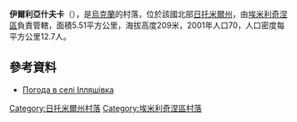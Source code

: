 {{coord|50|45|57|N|27|36|48|E|scale:30000|display=title}}

'''伊爾利亞什夫卡'''（{{lang-uk|Ілляшівка}}），是[[烏克蘭|烏克蘭]]的村落，位於該國北部[[日托米爾州|日托米爾州]]，由[[埃米利奇涅區|埃米利奇涅區]]負責管轄，面積5.51平方公里，海拔高度209米，2001年人口70，人口密度每平方公里12.7人。

==參考資料==
* [http://weather.in.ua/ua/zhitomirskaja/9567 Погода в селі Ілляшівка] {{Wayback|url=http://weather.in.ua/ua/zhitomirskaja/9567 |date=20111219134029 }}

{{DEFAULTSORT:Ілляшівка}}
[[Category:日托米爾州村落|Category:日托米爾州村落]]
[[Category:埃米利奇涅區村落|Category:埃米利奇涅區村落]]


{{Zhytomyr-geo-stub}}